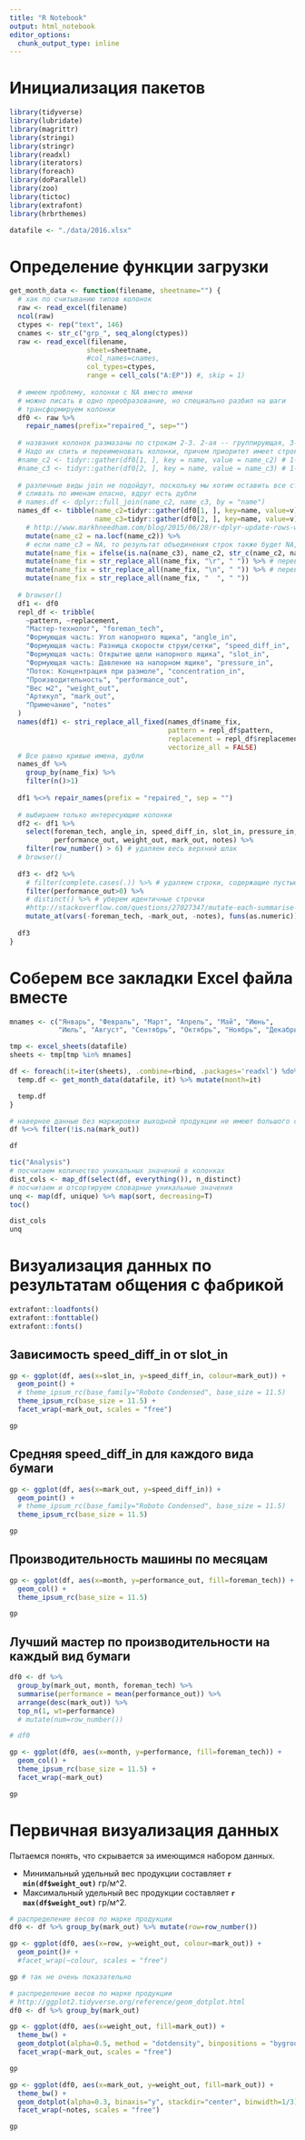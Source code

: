 ```yaml
---
title: "R Notebook"
output: html_notebook
editor_options: 
  chunk_output_type: inline
---
```



# Инициализация пакетов

```r
library(tidyverse)
library(lubridate)
library(magrittr)
library(stringi)
library(stringr)
library(readxl)
library(iterators)
library(foreach)
library(doParallel)
library(zoo)
library(tictoc)
library(extrafont)
library(hrbrthemes)

datafile <- "./data/2016.xlsx"
```

# Определение функции загрузки
```r
get_month_data <- function(filename, sheetname="") {
  # хак по считыванию типов колонок
  raw <- read_excel(filename)
  ncol(raw)
  ctypes <- rep("text", 146)
  cnames <- str_c("grp_", seq_along(ctypes))
  raw <- read_excel(filename,
                   sheet=sheetname,
                   #col_names=cnames,
                   col_types=ctypes,
                   range = cell_cols("A:EP")) #, skip = 1)
  
  # имеем проблему, колонки с NA вместо имени
  # можно писать в одно преобразование, но специально разбил на шаги
  # трансформируем колонки
  df0 <- raw %>%
    repair_names(prefix="repaired_", sep="")
  
  # названия колонок размазаны по строкам 2-3. 2-ая -- группирующая, 3-я -- детализирующая
  # Надо их слить и переименовать колонки, причем приоритет имеет строка 3, как уточняющая
  #name_c2 <- tidyr::gather(df0[1, ], key = name, value = name_c2) # 1-ая колонка ушла в имена
  #name_c3 <- tidyr::gather(df0[2, ], key = name, value = name_c3) # 1-ая колонка ушла в имена
  
  # различные виды join не подойдут, поскольку мы хотим оставить все строки, вне зависимости от результата
  # сливать по именам опасно, вдруг есть дубли
  # names.df <- dplyr::full_join(name_c2, name_c3, by = "name")
  names_df <- tibble(name_c2=tidyr::gather(df0[1, ], key=name, value=v)$v,
                     name_c3=tidyr::gather(df0[2, ], key=name, value=v)$v) %>%
    # http://www.markhneedham.com/blog/2015/06/28/r-dplyr-update-rows-with-earlierprevious-rows-values/
    mutate(name_c2 = na.locf(name_c2)) %>%
    # если name_c3 = NA, то результат объединения строк также будет NA, нас это не очень устраивает
    mutate(name_fix = ifelse(is.na(name_c3), name_c2, str_c(name_c2, name_c3, sep=": "))) %>%
    mutate(name_fix = str_replace_all(name_fix, "\r", " ")) %>% # перевод строки
    mutate(name_fix = str_replace_all(name_fix, "\n", " ")) %>% # перевод строки
    mutate(name_fix = str_replace_all(name_fix, "  ", " "))
  
  # browser()
  df1 <- df0
  repl_df <- tribble(
    ~pattern, ~replacement,
    "Мастер-технолог", "foreman_tech",
    "Формующая часть: Угол напорного ящика", "angle_in",
    "Формующая часть: Разница скорости струи/сетки", "speed_diff_in",
    "Формующая часть: Открытие щели напорного ящика", "slot_in",
    "Формующая часть: Давление на напорном ящике", "pressure_in",
    "Поток: Концентрация при размоле", "concentration_in",
    "Производительность", "performance_out",
    "Вес м2", "weight_out",
    "Артикул", "mark_out",
    "Примечание", "notes"
  )
  names(df1) <- stri_replace_all_fixed(names_df$name_fix,
                                       pattern = repl_df$pattern,
                                       replacement = repl_df$replacement,
                                       vectorize_all = FALSE)
  # Все равно кривые имена, дубли
  names_df %>% 
    group_by(name_fix) %>% 
    filter(n()>1)
  
  df1 %<>% repair_names(prefix = "repaired_", sep = "")
  
  # выбираем только интересующие колонки
  df2 <- df1 %>% 
    select(foreman_tech, angle_in, speed_diff_in, slot_in, pressure_in, concentration_in,
           performance_out, weight_out, mark_out, notes) %>%
    filter(row_number() > 6) # удаляем весь верхний шлак
  # browser()
  
  df3 <- df2 %>%
    # filter(complete.cases(.)) %>% # удаляем строки, содержащие пустые данные
    filter(performance_out>0) %>%
    # distinct() %>% # уберем идентичные строчки
    #http://stackoverflow.com/questions/27027347/mutate-each-summarise-each-in-dplyr-how-do-i-select-certain-columns-and-give
    mutate_at(vars(-foreman_tech, -mark_out, -notes), funs(as.numeric))
  
  df3
}

```



# Cоберем все закладки Excel файла вместе
```r
mnames <- c("Январь", "Февраль", "Март", "Апрель", "Май", "Июнь", 
            "Июль", "Август", "Сентябрь", "Октябрь", "Ноябрь", "Декабрь")

tmp <- excel_sheets(datafile)
sheets <- tmp[tmp %in% mnames]

df <- foreach(it=iter(sheets), .combine=rbind, .packages='readxl') %do% {
  temp.df <- get_month_data(datafile, it) %>% mutate(month=it)

  temp.df
}

# наверное данные без маркировки выходной продукции не имеют большого смысла
df %<>% filter(!is.na(mark_out))

df
```

```r
tic("Analysis")
# посчитаем количество уникальных значений в колонках
dist_cols <- map_df(select(df, everything()), n_distinct)
# посчитаем и отсортируем словарные уникальные значения
unq <- map(df, unique) %>% map(sort, decreasing=T)
toc()

dist_cols
unq


```
# Визуализация данных по результатам общения с фабрикой
```r
extrafont::loadfonts()
extrafont::fonttable()
extrafont::fonts()
```

## Зависимость speed_diff_in от slot_in

```r
gp <- ggplot(df, aes(x=slot_in, y=speed_diff_in, colour=mark_out)) + 
  geom_point() +
  # theme_ipsum_rc(base_family="Roboto Condensed", base_size = 11.5)
  theme_ipsum_rc(base_size = 11.5) +
  facet_wrap(~mark_out, scales = "free")

gp

```
## Средняя speed_diff_in для каждого вида бумаги

```r
gp <- ggplot(df, aes(x=mark_out, y=speed_diff_in)) + 
  geom_point() +
  # theme_ipsum_rc(base_family="Roboto Condensed", base_size = 11.5)
  theme_ipsum_rc(base_size = 11.5)

gp

```
## Производительность машины по месяцам
```r
gp <- ggplot(df, aes(x=month, y=performance_out, fill=foreman_tech)) + 
  geom_col() +
  theme_ipsum_rc(base_size = 11.5)

gp

```
## Лучший мастер по производительности на каждый вид бумаги
```r
df0 <- df %>% 
  group_by(mark_out, month, foreman_tech) %>% 
  summarise(performance = mean(performance_out)) %>%
  arrange(desc(mark_out)) %>%
  top_n(1, wt=performance)
  # mutate(num=row_number()) 

# df0

gp <- ggplot(df0, aes(x=month, y=performance, fill=foreman_tech)) + 
  geom_col() +
  theme_ipsum_rc(base_size = 11.5) +
  facet_wrap(~mark_out)

gp

```

# Первичная визуализация данных
Пытаемся понять, что скрывается за имеющимся набором данных.

 - Минимальный удельный вес продукции составляет **`r min(df$weight_out)`** гр/м^2.
 - Максимальный удельный вес продукции составляет **`r max(df$weight_out)`** гр/м^2.

```r
# распределение весов по марке продукции
df0 <- df %>% group_by(mark_out) %>% mutate(row=row_number())

gp <- ggplot(df0, aes(x=row, y=weight_out, colour=mark_out)) + 
  geom_point()# +
  #facet_wrap(~colour, scales = "free")

gp # так не очень показательно

```
```r
# распределение весов по марке продукции
# http://ggplot2.tidyverse.org/reference/geom_dotplot.html
df0 <- df %>% group_by(mark_out)

gp <- ggplot(df0, aes(x=weight_out, fill=mark_out)) + 
  theme_bw() +
  geom_dotplot(alpha=0.5, method = "dotdensity", binpositions = "bygroup") +
  facet_wrap(~mark_out, scales = "free")

gp

```
```r
gp <- ggplot(df0, aes(x=mark_out, y=weight_out, fill=mark_out)) +
  theme_bw() +
  geom_dotplot(alpha=0.3, binaxis="y", stackdir="center", binwidth=1/3) +
  facet_wrap(~notes, scales = "free")

gp

```

